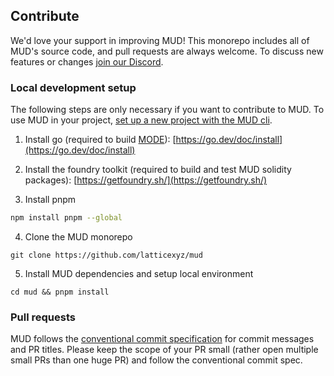 ## Contribute

We'd love your support in improving MUD! This monorepo includes all of MUD's source code, and pull requests are always welcome. To discuss new features or changes [join our Discord](https://lattice.xyz/discord).

### Local development setup

The following steps are only necessary if you want to contribute to MUD. To use MUD in your project, [set up a new project with the MUD cli](/quick-start).

1. Install go (required to build [MODE](/mode)): [https://go.dev/doc/install](https://go.dev/doc/install)

2. Install the foundry toolkit (required to build and test MUD solidity packages): [https://getfoundry.sh/](https://getfoundry.sh/)

3. Install pnpm

```bash
npm install pnpm --global
```

4. Clone the MUD monorepo

```
git clone https://github.com/latticexyz/mud
```

5. Install MUD dependencies and setup local environment

```
cd mud && pnpm install
```

### Pull requests

MUD follows the [conventional commit specification](https://www.conventionalcommits.org/en/v1.0.0/) for commit messages and PR titles. Please keep the scope of your PR small (rather open multiple small PRs than one huge PR) and follow the conventional commit spec.
